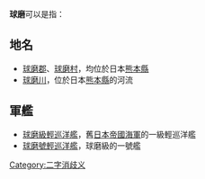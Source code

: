 '''球磨'''可以是指：

==地名==
*[[球磨郡|球磨郡]]、[[球磨村|球磨村]]，均位於日本[[熊本縣|熊本縣]]
*[[球磨川|球磨川]]，位於日本[[熊本縣|熊本縣]]的河流

==軍艦==

*[[球磨級輕巡洋艦|球磨級輕巡洋艦]]，舊[[日本帝國海軍|日本帝國海軍]]的一級輕巡洋艦
*[[球磨號輕巡洋艦|球磨號輕巡洋艦]]，球磨級的一號艦

{{消歧義}}

[[Category:二字消歧义|Category:二字消歧义]]
